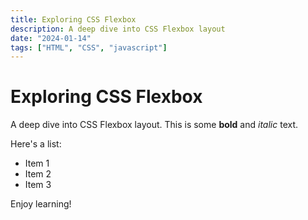 ```yaml
---
title: Exploring CSS Flexbox
description: A deep dive into CSS Flexbox layout
date: "2024-01-14"
tags: ["HTML", "CSS", "javascript"]
---
```


# Exploring CSS Flexbox

A deep dive into CSS Flexbox layout. This is some **bold** and _italic_ text.

Here's a list:

- Item 1
- Item 2
- Item 3

Enjoy learning!
